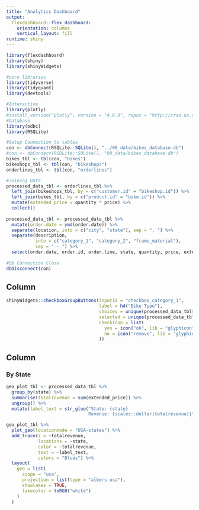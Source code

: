 ```yaml
---
title: "Analytics Dashboard"
output: 
  flexdashboard::flex_dashboard:
    orientation: columns
    vertical_layout: fill
runtime: shiny
---
```


```r
library(flexdashboard)
library(shiny)
library(shinyWidgets)

#core libraries
library(tidyverse)
library(tidyquant)
library(devtools)

#Interactive
library(plotly)
#install_version("plotly", version = "4.8.0", repos = "http://cran.us.r-project.org"
#Database
library(odbc)
library(RSQLite)
```

```r
#Setup Connection to tables
con <- dbConnect(RSQLite::SQLite(), "../00_data/bikes_database.db")
#con <- dbConnect(RSQLite::SQLite(), "00_data/bikes_database.db")
bikes_tbl <- tbl(con, "bikes")
bikeshops_tbl <- tbl(con, "bikeshops")
orderlines_tbl <- tbl(con, "orderlines")

#Joining Data
processed_data_tbl <- orderlines_tbl %>%
  left_join(bikeshops_tbl, by = c("customer.id" = "bikeshop.id")) %>%
  left_join(bikes_tbl, by = c("product.id" = "bike.id")) %>%
  mutate(extended_price = quantity * price) %>%
  collect()
  
processed_data_tbl <- processed_data_tbl %>%
  mutate(order.date = ymd(order.date)) %>%
  separate(location, into = c("city", "state"), sep = ", ") %>%
  separate(description, 
           into = c("category_1", "category_2", "frame_material"),
           sep = " - ") %>%
  select(order.date, order.id, order.line, state, quantity, price, extended_price, category_1:frame_material)
  
#DB Connection Close
dbDisconnect(con)
```

Column {.sidebar}
----------------------------------------------

```r
shinyWidgets::checkboxGroupButtons(inputId = "checkbox_category_1",
                                   label = h4("Bike Type"),
                                   choices = unique(processed_data_tbl$category_1),
                                   selected = unique(processed_data_tbl$category_1),
                                   checkIcon = list(
                                     yes = icon("ok", lib = "glyphicon"),
                                     no = icon("remove", lib = "glyphicon")
                                   ))
```



Column {data-width=1000}
----------------------------------------------

### By State

```r
geo_plot_tbl <- processed_data_tbl %>%
  group_by(state) %>%
  summarise(totalrevenue = sum(extended_price)) %>%
  ungroup() %>%
  mutate(label_text = str_glue("State: {state}
                               Revenue: {scales::dollar(totalrevenue)}"))
```


```r
geo_plot_tbl %>% 
  plot_geo(locationmode = "USA-states") %>%
  add_trace(z = ~totalrevenue, 
            locations = ~state, 
            color = ~totalrevenue,
            text = ~label_text,
            colors = "Blues") %>%
  layout(
    geo = list(
      scope = "usa",
      projection = list(type = "albers usa"),
      showlakes = TRUE,
      lakecolor = toRGB("white")
    )
  )
```










